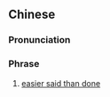 {{also|谈何容易}}
==Chinese==
{{zh-forms|s=谈何容易|type=112}}

===Pronunciation===
{{zh-pron
|m=tánhéróngyì
|cat=ph
}}

===Phrase===
{{zh-phrase}}

# {{lb|zh|idiom}} [[easier said than done]]